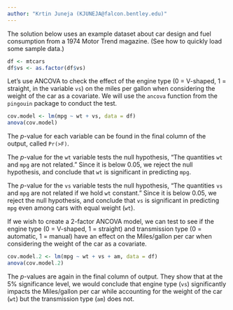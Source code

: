 ```yaml
---
author: "Krtin Juneja (KJUNEJA@falcon.bentley.edu)"
---
```


The solution below uses an example dataset about car design and fuel consumption from a 1974 Motor Trend magazine.  (See how to quickly load some sample data.)

```r
df <- mtcars
df$vs <- as.factor(df$vs)
```

Let's use ANCOVA to check the effect of the engine type (0 = V-shaped, 1 = straight, in the variable `vs`) on the miles per gallon when considering the weight of the car as a covariate. We will use the `ancova` function from the `pingouin` package to conduct the test.

```r
cov.model <- lm(mpg ~ wt + vs, data = df)
anova(cov.model)
```

The $p$-value for each variable can be found in the final column of the output, called `Pr(>F)`.

The $p$-value for the `wt` variable tests the null hypothesis, "The quantities `wt` and `mpg` are not related."  Since it is below 0.05, we reject the null hypothesis, and conclude that `wt` is significant in predicting `mpg`.

The $p$-value for the `vs` variable tests the null hypothesis, "The quantities `vs` and `mpg` are not related if we hold `wt` constant."  Since it is below 0.05, we reject the null hypothesis, and conclude that `vs` is significant in predicting `mpg` even among cars with equal weight (`wt`).

If we wish to create a 2-factor ANCOVA model, we can test to see if the engine type (0 = V-shaped, 1 = straight) and transmission type (0 = automatic, 1 = manual) have an effect on the Miles/gallon per car when considering the weight of the car as a covariate.

```r
cov.model.2 <- lm(mpg ~ wt + vs + am, data = df)
anova(cov.model.2)
```

The $p$-values are again in the final column of output.  They show that at the 5% significance level, we would conclude that engine type (`vs`) significantly impacts the Miles/gallon per car while accounting for the weight of the car (`wt`) but the transmission type (`am`) does not.
